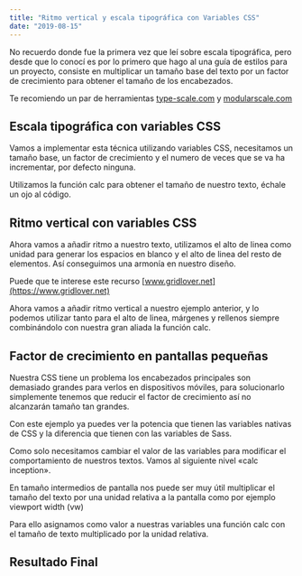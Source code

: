 ```yaml
---
title: "Ritmo vertical y escala tipográfica con Variables CSS"
date: "2019-08-15"
---
```

No recuerdo donde fue la primera vez que leí sobre escala tipográfica, pero desde que lo conocí es por lo primero que hago al una guía de estilos para un proyecto, consiste en multiplicar un tamaño base del texto por un factor de crecimiento para obtener el tamaño de los encabezados.

Te recomiendo un par de herramientas [type-scale.com](https://type-scale.com) y [modularscale.com](https://www.modularscale.com/)

## Escala tipográfica con variables CSS

Vamos a implementar esta técnica utilizando variables CSS, necesitamos un tamaño base, un factor de crecimiento y el numero de veces que se va ha incrementar, por defecto ninguna.

Utilizamos la función calc para obtener el tamaño de nuestro texto, échale un ojo al código.

<Gist src="https://gist.github.com/goiblas/edbcbc7d552ece4d9cb1db595e92548b.js" />

## Ritmo vertical con variables CSS

Ahora vamos a añadir ritmo a nuestro texto, utilizamos el alto de linea como unidad para generar los espacios en blanco y el alto de linea del resto de elementos. Así conseguimos una armonía en nuestro diseño.

Puede que te interese este recurso [www.gridlover.net](https://www.gridlover.net)

Ahora vamos a añadir ritmo vertical a nuestro ejemplo anterior, y lo podemos utilizar tanto para el alto de linea, márgenes y rellenos siempre combinándolo con nuestra gran aliada la función calc.

<Gist src="https://gist.github.com/goiblas/0e99f3ee7482091c0eb780d6a1747b9d.js" />

## Factor de crecimiento en pantallas pequeñas

Nuestra CSS tiene un problema los encabezados principales son demasiado grandes para verlos en dispositivos móviles, para solucionarlo simplemente tenemos que reducir el factor de crecimiento así no alcanzarán tamaño tan grandes.

<Gist src="https://gist.github.com/goiblas/df468a69a9c6cf876d0ae2b1553764be.js" />

Con este ejemplo ya puedes ver la potencia que tienen las variables nativas de CSS y la diferencia que tienen con las variables de Sass.

Como solo necesitamos cambiar el valor de las variables para modificar el comportamiento de nuestros textos. Vamos al siguiente nivel «calc inception».

En tamaño intermedios de pantalla nos puede ser muy útil multiplicar el tamaño del texto por una unidad relativa a la pantalla como por ejemplo viewport width (vw)

Para ello asignamos como valor a nuestras variables una función calc con el tamaño de texto multiplicado por la unidad relativa.

## Resultado Final

<Codepen hash="rNBeegg" title="Build Scale & Rhythm with variables CSS" />

